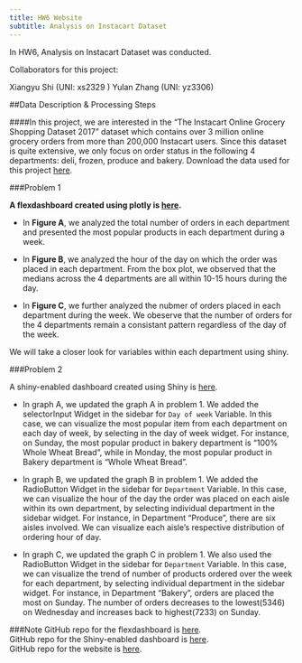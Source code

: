```yaml
---
title: HW6 Website
subtitle: Analysis on Instacart Dataset
---
```




In HW6, Analysis on Instacart Dataset was conducted.

Collaborators for this project:

Xiangyu Shi (UNI: xs2329 )
Yulan Zhang (UNI: yz3306)

##Data Description & Processing Steps

####In this project, we are interested in the “The Instacart Online Grocery Shopping Dataset 2017” dataset which contains over 3 million online grocery orders from more than 200,000 Instacart users. Since this dataset is quite extensive, we only focus on order status in the following 4 departments: deli, frozen, produce and bakery. Download the data used for this project [here](http://jeffgoldsmith.com/DSI/data/instacart_train_data.csv.zip).


###Problem 1

**A flexdashboard created using plotly is [here](https://fionalav.github.io/p8105_hw6_xs2329_yz3306/).**


- In **Figure A**, we analyzed the total number of orders in each department and presented the most popular products in each department during a week. 

- In **Figure B**, we analyzed the hour of the day on which the order was placed in each department. From the box plot, we observed that the medians across the 4 departments are all within 10-15 hours during the day. 

- In **Figure C**, we further analyzed the nubmer of orders placed in each department during the week. We obeserve that the number of orders for the 4 departments remain a consistant pattern regardless of the day of the week. 

We will take a closer look for variables within each department using shiny. 
 
###Problem 2

A shiny-enabled dashboard created using Shiny is [here](https://fionalav.shinyapps.io/hw6_shiny/).

* In graph A, we updated the graph A in problem 1. We added the selectorInput Widget in the sidebar for `Day of week` Variable. In this case, we can visualize the most popular item from each department on each day of week, by selecting in the day of week widget. For instance, on Sunday, the most popular product in bakery department is "100% Whole Wheat Bread", while in Monday, the most popular product in Bakery department is "Whole Wheat Bread".

* In graph B, we updated the graph B in problem 1. We added the RadioButton Widget in the sidebar for `Department` Variable. In this case, we can visualize the hour of the day the order was placed on each aisle within its own department, by selecting individual department in the sidebar widget. For instance, in Department "Produce", there are six aisles involved. We can visualize each aisle's respective distribution of ordering hour of day.

* In graph C, we updated the graph C in problem 1. We also used the RadioButton Widget in the sidebar for `Department` Variable. In this case, we can visualize the trend of number of products ordered over the week for each department, by selecting individual department in the sidebar widget. For instance, in Department "Bakery", orders are placed the most on Sunday. The number of orders decreases to the lowest(5346) on Wednesday and increases back to highest(7233) on Sunday.



###Note
GitHub repo for the flexdashboard is [here](https://github.com/Fionalav/p8105_hw6_xs2329_yz3306).\
GitHub repo for the Shiny-enabled dashboard is [here](https://github.com/Fionalav/P8105_hw6_shiny).\
GitHub repo for the website is [here](https://github.com/Fionalav/p8105_hw6_website).\



